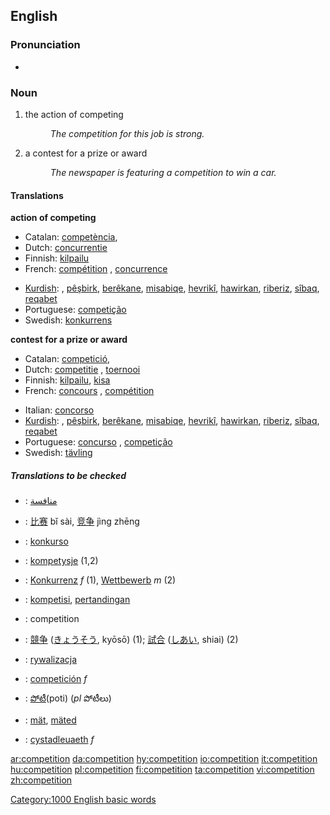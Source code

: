 ==English==
===Pronunciation===
*{{audio|en-us-competition.ogg|Audio (US)}}

===Noun===
{{en-noun|s|-}}

#{{uncountable}} the action of competing
#:''The competition for this job is strong.''
#{{countable}} a contest for a prize or award
#:''The newspaper is featuring a competition to win a car.''

====Translations====
'''action of competing'''
{{top}}
*Catalan: [[competència]], {{f}}
*Dutch: [[concurrentie]] {{f}}
*Finnish: [[kilpailu]]
*French: [[compétition]] {{f}} , [[concurrence]] {{f}}
{{mid}}
*[[Kurdish]]: {{trad|ku|pêşbazî}}, [[pêşbirk]], [[berêkane]], [[misabiqe]], [[hevrikî]], [[hawirkan]], [[riberiz]], [[sîbaq]], [[reqabet]]
*Portuguese: [[competição]] {{f}}
*Swedish: [[konkurrens]] {{c}}
{{bottom}}

'''contest for a prize or award'''
{{top}}
*Catalan: [[competició]], {{f}}
*Dutch: [[competitie]] {{f}}, [[toernooi]] {{n}}
*Finnish: [[kilpailu]], [[kisa]]
*French: [[concours]] {{m}}, [[compétition]] {{f}}
{{mid}}
*Italian: [[concorso]] {{m}}
*[[Kurdish]]: {{trad|ku|pêşbazî}}, [[pêşbirk]], [[berêkane]], [[misabiqe]], [[hevrikî]], [[hawirkan]], [[riberiz]], [[sîbaq]], [[reqabet]]
*Portuguese: [[concurso]] {{m}}, [[competição]] {{f}}
*Swedish: [[tävling]] {{c}}
{{bottom}}

=====Translations to be checked=====
<!--Remove this section once all of the translations below have been moved into the tables above.-->
{{checktrans}}
*{{ttbc|Arabic}}: [[منافسة]]
*{{ttbc|Chinese}}: [[比赛]] bǐ sài, [[竞争]] jìng zhēng
*{{ttbc|Esperanto}}: [[konkurso]]
*{{ttbc|Frisian}}: [[kompetysje]] (1,2)
*{{ttbc|German}}: [[Konkurrenz]] ''f'' (1), [[Wettbewerb]] ''m'' (2)
*{{ttbc|Indonesian}}: [[kompetisi]], [[tanding|pertandingan]]
*{{ttbc|Interlingua}}: competition
*{{ttbc|Japanese}}: [[競争]] ([[きょうそう]], kyōsō) (1); [[試合]] ([[しあい]], shiai) (2)
*{{ttbc|Polish}}: [[rywalizacja]] {{f}}
*{{ttbc|Spanish}}: [[competición]] ''f''
*{{ttbc|Telugu}}: [[పోటీ]](poti) (''pl'' పోటీలు)
*{{ttbc|Volapük}}: [[mät]], [[mäted]]
*{{ttbc|Welsh}}: [[cystadleuaeth]] ''f''

[[Category:1000 English basic words]]

[[ar:competition]]
[[da:competition]]
[[hy:competition]]
[[io:competition]]
[[it:competition]]
[[hu:competition]]
[[pl:competition]]
[[fi:competition]]
[[ta:competition]]
[[vi:competition]]
[[zh:competition]]